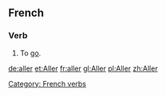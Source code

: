 ==French==
===Verb===
# To [[go]].
[[Category: French verbs]]

[[de:aller]]
[[et:Aller]]
[[fr:aller]]
[[gl:Aller]]
[[pl:Aller]]
[[zh:Aller]]